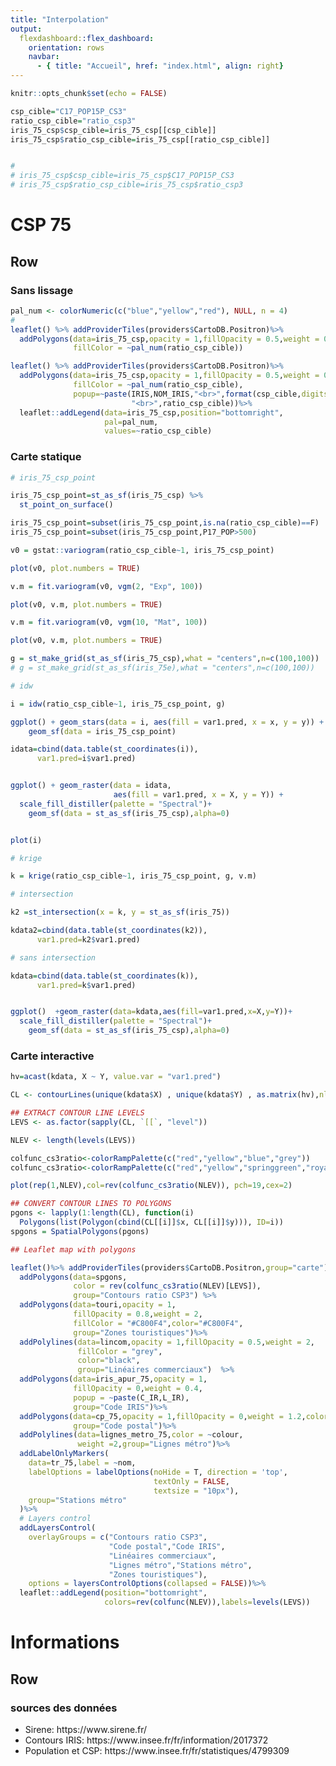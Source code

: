 ```yaml
---
title: "Interpolation"
output: 
  flexdashboard::flex_dashboard:
    orientation: rows
    navbar:
      - { title: "Accueil", href: "index.html", align: right}
---
```


```r
knitr::opts_chunk$set(echo = FALSE)
```



```r
csp_cible="C17_POP15P_CS3"
ratio_csp_cible="ratio_csp3"
iris_75_csp$csp_cible=iris_75_csp[[csp_cible]]
iris_75_csp$ratio_csp_cible=iris_75_csp[[ratio_csp_cible]]


# 
# iris_75_csp$csp_cible=iris_75_csp$C17_POP15P_CS3
# iris_75_csp$ratio_csp_cible=iris_75_csp$ratio_csp3

```


# CSP 75

## Row {.tabset}

### Sans lissage


```r
pal_num <- colorNumeric(c("blue","yellow","red"), NULL, n = 4)
# 
leaflet() %>% addProviderTiles(providers$CartoDB.Positron)%>%
  addPolygons(data=iris_75_csp,opacity = 1,fillOpacity = 0.5,weight = 0.8,color="black",
              fillColor = ~pal_num(ratio_csp_cible))

leaflet() %>% addProviderTiles(providers$CartoDB.Positron)%>%
  addPolygons(data=iris_75_csp,opacity = 1,fillOpacity = 0.5,weight = 0.8,color="black",
              fillColor = ~pal_num(ratio_csp_cible),
              popup=~paste(IRIS,NOM_IRIS,"<br>",format(csp_cible,digits=0),
                           "<br>",ratio_csp_cible))%>%
  leaflet::addLegend(data=iris_75_csp,position="bottomright",
                     pal=pal_num,
                     values=~ratio_csp_cible)

```


### Carte statique

```r

# iris_75_csp_point

iris_75_csp_point=st_as_sf(iris_75_csp) %>% 
  st_point_on_surface()

iris_75_csp_point=subset(iris_75_csp_point,is.na(ratio_csp_cible)==F)
iris_75_csp_point=subset(iris_75_csp_point,P17_POP>500)

v0 = gstat::variogram(ratio_csp_cible~1, iris_75_csp_point)

plot(v0, plot.numbers = TRUE)

v.m = fit.variogram(v0, vgm(2, "Exp", 100))

plot(v0, v.m, plot.numbers = TRUE)


```
```r
v.m = fit.variogram(v0, vgm(10, "Mat", 100))

plot(v0, v.m, plot.numbers = TRUE)

```


```r

g = st_make_grid(st_as_sf(iris_75_csp),what = "centers",n=c(100,100))
# g = st_make_grid(st_as_sf(iris_75e),what = "centers",n=c(100,100))

```

```r
# idw

i = idw(ratio_csp_cible~1, iris_75_csp_point, g)

ggplot() + geom_stars(data = i, aes(fill = var1.pred, x = x, y = y)) + 
    geom_sf(data = iris_75_csp_point)

idata=cbind(data.table(st_coordinates(i)),
      var1.pred=i$var1.pred)


ggplot() + geom_raster(data = idata, 
                       aes(fill = var1.pred, x = X, y = Y)) +
  scale_fill_distiller(palette = "Spectral")+ 
    geom_sf(data = st_as_sf(iris_75_csp),alpha=0)


plot(i)
```

```r


# krige

k = krige(ratio_csp_cible~1, iris_75_csp_point, g, v.m)

# intersection

k2 =st_intersection(x = k, y = st_as_sf(iris_75))

kdata2=cbind(data.table(st_coordinates(k2)),
      var1.pred=k2$var1.pred)

# sans intersection

kdata=cbind(data.table(st_coordinates(k)),
      var1.pred=k$var1.pred)


ggplot()  +geom_raster(data=kdata,aes(fill=var1.pred,x=X,y=Y))+
  scale_fill_distiller(palette = "Spectral")+ 
    geom_sf(data = st_as_sf(iris_75_csp),alpha=0)


```

### Carte interactive

```r
hv=acast(kdata, X ~ Y, value.var = "var1.pred")

CL <- contourLines(unique(kdata$X) , unique(kdata$Y) , as.matrix(hv),nlevels =15)

## EXTRACT CONTOUR LINE LEVELS
LEVS <- as.factor(sapply(CL, `[[`, "level"))

NLEV <- length(levels(LEVS))
```

```r
colfunc_cs3ratio<-colorRampPalette(c("red","yellow","blue","grey"))
colfunc_cs3ratio<-colorRampPalette(c("red","yellow","springgreen","royalblue","grey"))
```

```r
plot(rep(1,NLEV),col=rev(colfunc_cs3ratio(NLEV)), pch=19,cex=2)

```

```r

## CONVERT CONTOUR LINES TO POLYGONS
pgons <- lapply(1:length(CL), function(i)
  Polygons(list(Polygon(cbind(CL[[i]]$x, CL[[i]]$y))), ID=i))
spgons = SpatialPolygons(pgons)

## Leaflet map with polygons

leaflet()%>% addProviderTiles(providers$CartoDB.Positron,group="carte") %>%
  addPolygons(data=spgons,
              color = rev(colfunc_cs3ratio(NLEV)[LEVS]),
              group="Contours ratio CSP3") %>%
  addPolygons(data=touri,opacity = 1,
              fillOpacity = 0.8,weight = 2,
              fillColor = "#C800F4",color="#C800F4",
              group="Zones touristiques")%>%
  addPolylines(data=lincom,opacity = 1,fillOpacity = 0.5,weight = 2,
               fillColor = "grey",
               color="black",
               group="Linéaires commerciaux")  %>%
  addPolygons(data=iris_apur_75,opacity = 1,
              fillOpacity = 0,weight = 0.4,
              popup = ~paste(C_IR,L_IR),
              group="Code IRIS")%>%
  addPolygons(data=cp_75,opacity = 1,fillOpacity = 0,weight = 1.2,color="black",
              group="Code postal")%>%
  addPolylines(data=lignes_metro_75,color = ~colour,
               weight =2,group="Lignes métro")%>%
  addLabelOnlyMarkers(
    data=tr_75,label = ~nom,
    labelOptions = labelOptions(noHide = T, direction = 'top',
                                textOnly = FALSE,
                                textsize = "10px"),
    group="Stations métro"
  )%>%
  # Layers control
  addLayersControl(
    overlayGroups = c("Contours ratio CSP3",
                      "Code postal","Code IRIS",
                      "Linéaires commerciaux",
                      "Lignes métro","Stations métro",
                      "Zones touristiques"),
    options = layersControlOptions(collapsed = FALSE))%>%
  leaflet::addLegend(position="bottomright",
                     colors=rev(colfunc(NLEV)),labels=levels(LEVS))

```





# Informations

## Row {.tabset}

### sources des données

- Sirene: https://www.sirene.fr/
- Contours IRIS: https://www.insee.fr/fr/information/2017372
- Population et CSP: https://www.insee.fr/fr/statistiques/4799309




